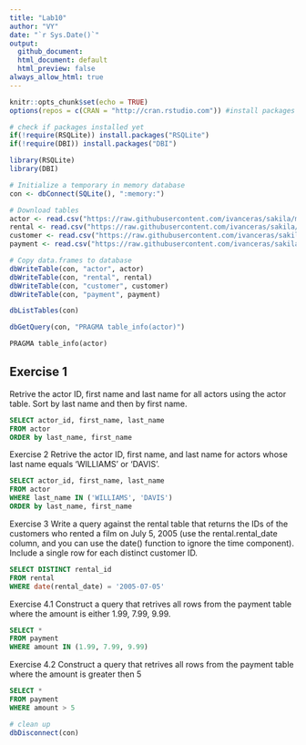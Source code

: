 ```yaml
---
title: "Lab10"
author: "VY"
date: "`r Sys.Date()`"
output: 
  github_document: 
  html_document: default
  html_preview: false
always_allow_html: true
---
```


```r
knitr::opts_chunk$set(echo = TRUE)
options(repos = c(CRAN = "http://cran.rstudio.com")) #install packages when knitting

# check if packages installed yet
if(!require(RSQLite)) install.packages("RSQLite")
if(!require(DBI)) install.packages("DBI")

library(RSQLite)
library(DBI)

# Initialize a temporary in memory database
con <- dbConnect(SQLite(), ":memory:")

# Download tables
actor <- read.csv("https://raw.githubusercontent.com/ivanceras/sakila/master/csv-sakila-db/actor.csv")
rental <- read.csv("https://raw.githubusercontent.com/ivanceras/sakila/master/csv-sakila-db/rental.csv")
customer <- read.csv("https://raw.githubusercontent.com/ivanceras/sakila/master/csv-sakila-db/customer.csv")
payment <- read.csv("https://raw.githubusercontent.com/ivanceras/sakila/master/csv-sakila-db/payment_p2007_01.csv")

# Copy data.frames to database
dbWriteTable(con, "actor", actor)
dbWriteTable(con, "rental", rental)
dbWriteTable(con, "customer", customer)
dbWriteTable(con, "payment", payment)

dbListTables(con)

dbGetQuery(con, "PRAGMA table_info(actor)")
```

```sql
PRAGMA table_info(actor)
```


## Exercise 1
Retrive the actor ID, first name and last name for all actors using the actor table. Sort by last name and then by first name.

```sql
SELECT actor_id, first_name, last_name
FROM actor
ORDER by last_name, first_name
```

Exercise 2
Retrive the actor ID, first name, and last name for actors whose last name equals ‘WILLIAMS’ or ‘DAVIS’.

```sql
SELECT actor_id, first_name, last_name
FROM actor
WHERE last_name IN ('WILLIAMS', 'DAVIS')
ORDER by last_name, first_name
```

Exercise 3
Write a query against the rental table that returns the IDs of the customers who rented a film on July 5, 2005 (use the rental.rental_date column, and you can use the date() function to ignore the time component). Include a single row for each distinct customer ID.
```sql
SELECT DISTINCT rental_id
FROM rental
WHERE date(rental_date) = '2005-07-05'
```

Exercise 4.1
Construct a query that retrives all rows from the payment table where the amount is either 1.99, 7.99, 9.99.
```sql
SELECT *
FROM payment
WHERE amount IN (1.99, 7.99, 9.99)
```
Exercise 4.2
Construct a query that retrives all rows from the payment table where the amount is greater then 5
```sql
SELECT *
FROM payment
WHERE amount > 5
```


```r
# clean up
dbDisconnect(con)
```

